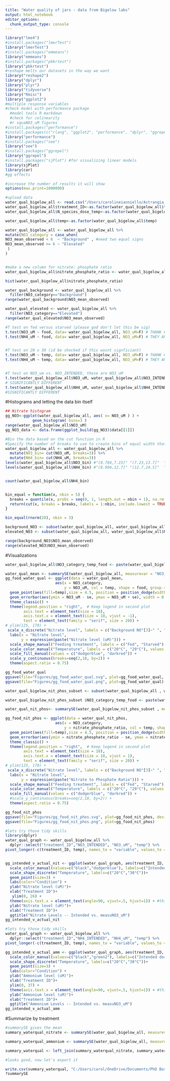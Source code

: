 ```yaml
---
title: "Water quality of jars - data from Bigelow labs"
output: html_notebook
editor_options: 
  chunk_output_type: console
---
```


```r
library("lme4")
#install.packages("lmerTest")
library("lmerTest")
#install.packages("emmeans")
library("emmeans")
#install.packages("pbkrtest")
library("pbkrtest")
#reshape melts our datasets in the way we want
library("reshape2")
library("dplyr")
library("plyr")
library("tidyverse")
library("Rmisc")
library("ggplot2")
#multiple response variables 
#check model with performance package
  #model tools R markdown
  #check for colinearity
  #r squaNO3_uM figures
#install.packages("performance")
#install.packages(c("rlang", "ggplot2", "performance", "dplyr", "ggrepel", "see"), dependencies = TRUE)
library("performance")
#install.packages("see")
library("see")
#install.packages("ggrepel")
library("ggrepel")
#install.packages("sjPlot") #for visualizing linear models
library(sjPlot)
library(car)
#gg effects

#increase the number of results it will show
options(max.print=1000000)
```


```r
#upload data
water_qual_bigelow_all <- read.csv("/Users/carolineianniello/Astrangia_Ecotox/Data/bigelow_water_quality_all_6_21_24.csv", header=TRUE, sep=",",stringsAsFactors = FALSE)
water_qual_bigelow_all$treatment_ID<-as.factor(water_qual_bigelow_all$treatment_ID)
water_qual_bigelow_all$N_species_dose_temp<-as.factor(water_qual_bigelow_all$N_species_dose_temp)

water_qual_bigelow_all$temp<-as.factor(water_qual_bigelow_all$temp)

```


```r
water_qual_bigelow_all <- water_qual_bigelow_all %>%
mutate(NO3_category = case_when(
NO3_mean_observed < 6  ~ "Background" , #need two equal signs
NO3_mean_observed >= 6 ~ "Elevated" 
 )
)


#make a new column for nitrate: phosphate ratio
water_qual_bigelow_all$nitrate_phosphate_ratio <- water_qual_bigelow_all$NO3_uM / water_qual_bigelow_all$PO4

hist(water_qual_bigelow_all$nitrate_phosphate_ratio)

water_qual_background <- water_qual_bigelow_all %>%
  filter(NO3_category=="Background")
range(water_qual_background$NO3_mean_observed)

water_qual_elevated <- water_qual_bigelow_all %>%
  filter(NO3_category=="Elevated")
range(water_qual_elevated$NO3_mean_observed)

```


```r
#T test on fed versus starved (please god don't let this be sig)
t.test(NO3_uM ~ food, data= water_qual_bigelow_all, NO3_uM=F) # THANK GOD ITS NOT SIG FOR NITRATE
t.test(NH4_uM ~ food, data= water_qual_bigelow_all, NO3_uM=F) # THEY ARE DIFFERENT FOR AMMONIUM WOMP WOMP


#T test on 20 v 30 (id be shocked if this wasnt signficiant)
t.test(NO3_uM ~ temp, data= water_qual_bigelow_all, NO3_uM=F) # THANK GOD ITS NOT SIG FOR NITRATE
t.test(NH4_uM ~ temp, data= water_qual_bigelow_all, NO3_uM=F) # THEY ARE SIGNIFICANTLY DIFFERENT


#T test on NO3_um vs. NO3_INTENDED, these are NO3_uM
t.test(water_qual_bigelow_all$NO3_uM, water_qual_bigelow_all$NO3_INTENDED, data= water_qual_bigelow_all, NO3_uM=T)  
# SIGNIFICANTLY DIFFERENT
t.test(water_qual_bigelow_all$NH4_uM, water_qual_bigelow_all$NH4_INTENDED, data= water_qual_bigelow_all, NO3_uM=T)
#SIGNIFICANTLY DIFFERENT
```

#Histograms and letting the data bin itself
```r

## Nitrate histogram
gg_NO3<-ggplot(water_qual_bigelow_all, aes( x= NO3_uM ) ) + 
            geom_histogram( bins=3 )
range(water_qual_bigelow_all$NO3_uM)
gg_NO3_data <- data.frame(ggplot_build(gg_NO3)$data[[1]])

#Bin the data based on the cut function in R
#Specify the number of breaks to use to create bins of equal width that range from the minimum value to the maximum value of the points column
water_qual_bigelow_all <- water_qual_bigelow_all %>% 
  mutate(NO3_bin= cut(NO3_uM, breaks=3)) %>% 
  mutate(NH4_bin= cut(NH4_uM, breaks=3))
levels(water_qual_bigelow_all$NO3_bin) #"(0.704,7.23]" "(7.23,13.7]"  "(13.7,20.2]" 
levels(water_qual_bigelow_all$NH4_bin) #"(0.904,12.7]" "(12.7,24.5]"  "(24.5,36.3]" 


count(water_qual_bigelow_all$NH4_bin)


bin_equal = function(x, nbin = 5) {
  breaks = quantile(x, probs = seq(0, 1, length.out = nbin + 1), na.rm = TRUE)
  return(cut(x, breaks = breaks, labels = 1:nbin, include.lowest = TRUE))
}

bin_equal(rnorm(20), nbin = 3)
```


```r
background_NO3 <- subset(water_qual_bigelow_all, water_qual_bigelow_all$NO3_category=="Background")
elevated_NO3 <- subset(water_qual_bigelow_all, water_qual_bigelow_all$NO3_category=="Elevated")

range(background_NO3$NO3_mean_observed)
range(elevated_NO3$NO3_mean_observed)

```


#Visualizations



```r

water_qual_bigelow_all$NO3_category_temp_food <- paste(water_qual_bigelow_all$NO3_category, water_qual_bigelow_all$temp, water_qual_bigelow_all$food , sep="_")

water_qual_mean <- summarySE(water_qual_bigelow_all, measurevar = "NO3_uM", groupvars = c("NO3_category", "food", "temp"), na.rm=T)
gg_food_water_qual <- ggplot(data = water_qual_mean,
                      aes(x = NO3_category,
                          y = NO3_uM, col = temp, shape = food, group = interaction(food, temp, NO3_category))) +  # Group by food, temp, and NO3_category
  geom_point(aes(fill=temp),size = 4.5, position = position_dodge(width = 0.45)) +
  geom_errorbar(aes(ymin = NO3_uM - se, ymax = NO3_uM + se), width = 0.455, linewidth = 0.8, position = position_dodge(width = 0.45)) +  # Keep solid error bars
  theme_classic() +
  theme(legend.position = "right",  # Keep legend in second plot
        axis.text = element_text(size = 18),
        axis.text.x = element_text(size = 18, vjust = -1),
        text = element_text(family = "serif", size = 20)) +
# ylim(125, 170) +
 scale_x_discrete("Nitrate level", labels = c("Background NO"[3]~" ", "Elevated NO"[3]~" ")) +
  labs(x = "Nitrate level",
       y = expression(paste("Nitrate level (uM)"))) +
  scale_shape_manual("Feeding treatment", labels = c("Fed", "Starved"), values = c(15, 25)) +
  scale_color_manual("Temperature", labels = c("20°C", "29°C"), values = c("dodgerblue", "darkred")) +
  scale_fill_manual(values = c("dodgerblue", "darkred")) +
  scale_y_continuous(breaks=seq(2,18, by=2)) +
  theme(aspect.ratio = 0.75)

gg_food_water_qual
ggsave(file="Figures/gg_food_water_qual.svg", plot=gg_food_water_qual, device='svg')
ggsave(file="Figures/gg_food_water_qual.png", plot=gg_food_water_qual)

```


```r

water_qual_bigelow_nit_phos_subset <- subset(water_qual_bigelow_all , water_qual_bigelow_all$nitrate_phosphate_ratio >0)

water_qual_bigelow_nit_phos_subset $NO3_category_temp_food <- paste(water_qual_bigelow_nit_phos_subset $NO3_category, water_qual_bigelow_nit_phos_subset $temp, water_qual_bigelow_nit_phos_subset $food , sep="_")

water_qual_nit_phos<- summarySE(water_qual_bigelow_nit_phos_subset , measurevar = "nitrate_phosphate_ratio", groupvars = c("NO3_category", "food", "temp"), na.rm=T)

gg_food_nit_phos <- ggplot(data = water_qual_nit_phos,
                      aes(x = NO3_category,
                          y = nitrate_phosphate_ratio, col = temp, shape = food, group = interaction(food, temp, NO3_category))) +  # Group by food, temp, and NO3_category
  geom_point(aes(fill=temp),size = 4.5, position = position_dodge(width = 0.45)) +
  geom_errorbar(aes(ymin = nitrate_phosphate_ratio - se, ymax = nitrate_phosphate_ratio + se), width = 0.455, linewidth = 0.8, position = position_dodge(width = 0.45)) +  # Keep solid error bars
  theme_classic() +
  theme(legend.position = "right",  # Keep legend in second plot
        axis.text = element_text(size = 18),
        axis.text.x = element_text(size = 18, vjust = 1),
        text = element_text(family = "serif", size = 20)) +
# ylim(125, 170) +
 scale_x_discrete("Nitrate level", labels = c("Background NO"[3]~" ", "Elevated NO"[3]~" ")) +
  labs(x = "Nitrate level",
       y = expression(paste("Nitrate to Phosphate Ratio"))) +
  scale_shape_manual("Feeding treatment", labels = c("Fed", "Starved"), values = c(15, 25)) +
  scale_color_manual("Temperature", labels = c("20°C", "29°C"), values = c("dodgerblue", "darkred")) +
  scale_fill_manual(values = c("dodgerblue", "darkred")) +
  #scale_y_continuous(breaks=seq(2,18, by=2)) +
  theme(aspect.ratio = 0.75)

gg_food_nit_phos
ggsave(file="Figures/gg_food_nit_phos.svg", plot=gg_food_nit_phos, device='svg')
ggsave(file="Figures/gg_food_nit_phos.png", plot=gg_food_nit_phos)

```


```r

#lets try those tidy skills
library(dplyr)
water_qual_graph <- water_qual_bigelow_all %>% 
  dplyr::select("treatment_ID","NO3_INTENDED", "NO3_uM", "temp") %>% 
pivot_longer(-c(treatment_ID, temp), names_to = "variable", values_to = "value")


gg_intended_v_actual_nit <- ggplot(water_qual_graph, aes(treatment_ID, value, colour = variable, shape=temp)) + 
  scale_color_manual(values=c("black","dodgerblue"), labels=c("Intended dose NITRATE", "MeasuNO3_uM dose NITRATE")) +
  scale_shape_discrete("Temperature", labels=c("20°C","30°C"))+
  geom_point(size=3) +
  labs(color="Condition") +
  ylab("Nitrate level (uM)")+
  xlab("Treatment ID")+
   ylim(0, 26) +
  theme(axis.text.x = element_text(angle=90, vjust=.5, hjust=1)) + #this makes the x axis labels up and down instead of side to side to prevent overlapping
  ylab("Nitrate level (uM)")+
  xlab("Treatment ID")+
  ggtitle("Nitrate Levels -- Intended vs. measuNO3_uM")
gg_intended_v_actual_nit

```




```r
#lets try those tidy skills
water_qual_graph <- water_qual_bigelow_all %>% 
  dplyr::select("treatment_ID","NH4_INTENDED", "NH4_uM", "temp") %>% 
pivot_longer(-c(treatment_ID, temp), names_to = "variable", values_to = "value")

gg_intended_v_actual_amm <- ggplot(water_qual_graph, aes(treatment_ID, value, colour = variable, shape=temp)) + 
  scale_color_manual(values=c("black","green2"), labels=c("Intended dose AMMONIUM", "MeasuNO3_uM dose AMMONIUM")) +
  scale_shape_discrete("Temperature", labels=c("20°C","30°C"))+
  geom_point(size=3) +
  labs(color="Condition") +
  ylab("Ammonium level (uM)")+
  xlab("Treatment ID")+
  ylim(0, 37) +
  theme(axis.text.x = element_text(angle=90, vjust=.5, hjust=1)) + #this makes the x axis labels up and down instead of side to side to prevent overlapping
  ylab("Ammonium level (uM)")+
  xlab("Treatment ID")+
  ggtitle("Ammonium Levels -- Intended vs. measuNO3_uM")
gg_intended_v_actual_amm
```

#Summarize by treatment
```r
#summarySE gives the mean
summary_waterqual_nitrate <- summarySE(water_qual_bigelow_all, measurevar = c("NO3_uM"), groupvars = c("treatment_ID"), na.rm=TRUE)

summary_waterqual_ammonium <- summarySE(water_qual_bigelow_all, measurevar = c("NH4_uM"), groupvars = c("treatment_ID"), na.rm=TRUE)

summary_waterqual <- left_join(summary_waterqual_nitrate, summary_waterqual_ammonium, by=join_by(treatment_ID))

#looks good, now let's export it

write.csv(summary_waterqual, "C:/Users/carol/OneDrive/Documents/PhD Boston University 2019-/Astrangia_nutrient_stressors_Rotjan_lab/Data/summary_waterqual.csv")
?summarySE

```

